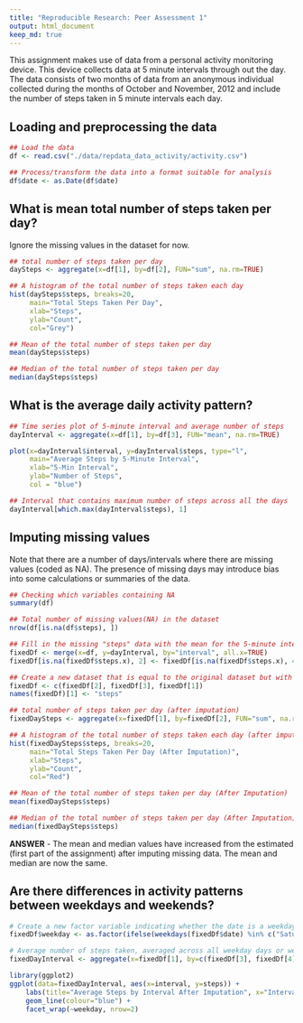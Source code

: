 ```yaml
---
title: "Reproducible Research: Peer Assessment 1"
output: html_document
keep_md: true
---
```


This assignment makes use of data from a personal activity monitoring device. This device collects data at 5 minute intervals through out the day. The data consists of two months of data from an anonymous individual collected during the months of October and November, 2012 and include the number of steps taken in 5 minute intervals each day.

## Loading and preprocessing the data

```r
## Load the data
df <- read.csv("./data/repdata_data_activity/activity.csv")

## Process/transform the data into a format suitable for analysis
df$date <- as.Date(df$date)
```

## What is mean total number of steps taken per day?
Ignore the missing values in the dataset for now.

```r
## total number of steps taken per day
daySteps <- aggregate(x=df[1], by=df[2], FUN="sum", na.rm=TRUE)

## A histogram of the total number of steps taken each day
hist(daySteps$steps, breaks=20, 
     main="Total Steps Taken Per Day", 
     xlab="Steps", 
     ylab="Count", 
     col="Grey")

## Mean of the total number of steps taken per day
mean(daySteps$steps)

## Median of the total number of steps taken per day
median(daySteps$steps)
```

## What is the average daily activity pattern?

```r
## Time series plot of 5-minute interval and average number of steps
dayInterval <- aggregate(x=df[1], by=df[3], FUN="mean", na.rm=TRUE)

plot(x=dayInterval$interval, y=dayInterval$steps, type="l", 
     main="Average Steps by 5-Minute Interval",
     xlab="5-Min Interval",
     ylab="Number of Steps",
     col = "blue")

## Interval that contains maximum number of steps across all the days
dayInterval[which.max(dayInterval$steps), 1]
```

## Imputing missing values
Note that there are a number of days/intervals where there are missing values (coded as NA). The presence of missing days may introduce bias into some calculations or summaries of the data.

```r
## Checking which variables containing NA
summary(df)

## Total number of missing values(NA) in the dataset
nrow(df[is.na(df$steps), ])

## Fill in the missing "steps" data with the mean for the 5-minute interval
fixedDf <- merge(x=df, y=dayInterval, by="interval", all.x=TRUE)
fixedDf[is.na(fixedDf$steps.x), 2] <- fixedDf[is.na(fixedDf$steps.x), 4]

## Create a new dataset that is equal to the original dataset but with the missing data filled in
fixedDf <- c(fixedDf[2], fixedDf[3], fixedDf[1])
names(fixedDf)[1] <- "steps"

## total number of steps taken per day (after imputation)
fixedDaySteps <- aggregate(x=fixedDf[1], by=fixedDf[2], FUN="sum", na.rm=TRUE)

## A histogram of the total number of steps taken each day (after imputation)
hist(fixedDaySteps$steps, breaks=20, 
     main="Total Steps Taken Per Day (After Imputation)", 
     xlab="Steps", 
     ylab="Count", 
     col="Red")

## Mean of the total number of steps taken per day (After Imputation)
mean(fixedDaySteps$steps)

## Median of the total number of steps taken per day (After Imputation)
median(fixedDaySteps$steps)
```
**ANSWER** - 
The mean and median values have increased from the estimated (first part of the assignment) after imputing missing data. The mean and median are now the same.

## Are there differences in activity patterns between weekdays and weekends?

``` r
# Create a new factor variable indicating whether the date is a weekday or weekend day 
fixedDf$weekday <- as.factor(ifelse(weekdays(fixedDf$date) %in% c("Saturday", "Sunday"), "Weekend", "Weekday"))

# Average number of steps taken, averaged across all weekday days or weekend days
fixedDayInterval <- aggregate(x=fixedDf[1], by=c(fixedDf[3], fixedDf[4]), FUN="mean", na.rm=TRUE)

library(ggplot2)
ggplot(data=fixedDayInterval, aes(x=interval, y=steps)) + 
    labs(title="Average Steps by Interval After Imputation", x="Interval", y="Number of Steps") +
    geom_line(colour="blue") + 
    facet_wrap(~weekday, nrow=2)
```
